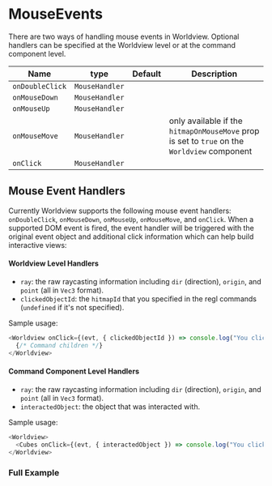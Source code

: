 
# MouseEvents

There are two ways of handling mouse events in Worldview. Optional handlers can be specified at the Worldview level or at the command component level.

| Name            | type           | Default | Description                                                                                  |
| --------------- | -------------- | ------- | -------------------------------------------------------------------------------------------- |
| `onDoubleClick` | `MouseHandler` |         |                                                                                              |
| `onMouseDown`   | `MouseHandler` |         |                                                                                              |
| `onMouseUp`     | `MouseHandler` |         |                                                                                              |
| `onMouseMove`   | `MouseHandler` |         | only available if the `hitmapOnMouseMove` prop is set to `true` on the `Worldview` component |
| `onClick`       | `MouseHandler` |         |                                                                                              |

## Mouse Event Handlers

Currently Worldview supports the following mouse event handlers: `onDoubleClick`, `onMouseDown`, `onMouseUp`, `onMouseMove`, and `onClick`. When a supported DOM event is fired, the event handler will be triggered with the original event object and additional click information which can help build interactive views:

#### Worldview Level Handlers

- `ray`: the raw raycasting information including `dir` (direction), `origin`, and `point` (all in `Vec3` format).
- `clickedObjectId`: the `hitmapId` that you specified in the regl commands (`undefined` if it's not specified).

Sample usage:

```js
<Worldview onClick={(evt, { clickedObjectId }) => console.log("You clicked on", clickedObjectId)}>
  {/* Command children */}
</Worldview>
```

#### Command Component Level Handlers

- `ray`: the raw raycasting information including `dir` (direction), `origin`, and `point` (all in `Vec3` format).
- `interactedObject`: the object that was interacted with.

Sample usage:

```js
<Worldview>
  <Cubes onClick={(evt, { interactedObject }) => console.log("You clicked on", interactedObject)}>{cubes}</Cubes>
</Worldview>
```

### Full Example

<MouseEvents />
